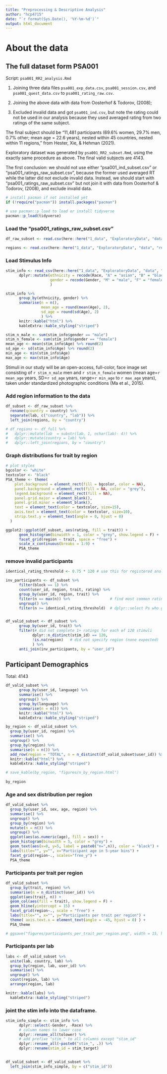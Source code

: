 ```yaml
---
title: "Preprocessing & Descriptive Analysis"
author: "hcp4715"
date: "`r format(Sys.Date(), '%Y-%m-%d')`"
output: html_document
---
```


# About the data

## The full dataset form PSA001

Script: `psa001_RR2_analysis.Rmd`

1.  Joining three data files `psa001_exp_data.csv`, `psa001_session.csv`, and `psa001_quest_data.csv` to `psa001_rating_raw.csv`.

2.  Joining the above data with data from Oosterhof & Todorov, (2008);

3.  Excluded invalid data and got `psa001_ind.csv`, but note the rating could not be used in our analysis because they used averaged rating from two ratings of the same subject.

The final subject should be "11,481 participants (69.6% women, 29.7% men, 0.7% other; mean age = 22.6 years), nested within 45 countries, nested within 11 regions," from Hester, Xie, & Hehman (2021).

Exploratory dataset was generated by `psa001_RR2_subset.Rmd`, using the exactly same procedure as above. The final valid subjects are 4143.

The first conclusion: we should not use either "psa001_ind_subset.csv" or "psa001_ratings_raw_subset.csv", because the former used averaged RT while the latter did not exclude invalid data. Instead, we should start with "psa001_ratings_raw_subset.csv" but not join it with data from Oosterhof & Todorov, (2008), and exclude invalid data.

```r
# install pacman if not installed yet
if (!require("pacman")) install.packages("pacman")

# use pacman::p_load to load or install tidyverse
pacman::p_load(tidyverse)
```

### Load the "psa001_ratings_raw_subset.csv"

```r
df_raw_subset <- read.csv(here::here("1_data", "ExploratoryData", "data", "psa001_ratings_raw_subset.csv"))

regions <- read.csv(here::here("1_data", "ExploratoryData", "data", "regions.csv"))
```

### Load Stimulus Info

```r
stim_info <- read_csv(here::here("1_data", "ExploratoryData", "data", "psa001_cfd_faces.csv")) %>%
      dplyr::mutate(ethnicity = recode(Race, "A" = "asian", "B" = "black", "L" = "latinx", "W" = "white"),
                    gender = recode(Gender, "M" = "male", "F" = "female")
                    )

stim_info %>%
      group_by(ethnicity, gender) %>%
      summarise(n = n(),
                mean_age = round(mean(Age), 2),
                sd_age = round(sd(Age), 2)
                ) %>%
      knitr::kable("html") %>%
      kableExtra::kable_styling("striped")

stim_n_male <- sum(stim_info$gender == "male")
stim_n_female <- sum(stim_info$gender == "female")
mean_age <- mean(stim_info$Age) %>% round(2)
sd_age <- sd(stim_info$Age) %>% round(2)
min_age <- min(stim_info$Age)
max_age <- max(stim_info$Age)
```

Stimuli in our study will be an open-access, full-color, face image set consisting of `r stim_n_male` men and `r stim_n_female` women (mean age=`r mean_age` years, SD=`r sd_age` years, range=`r min_age` to `r max_age` years), taken under standardized photographic conditions (Ma et al., 2015).

### Add region information to the data

```r
df_subset <- df_raw_subset %>%
  rename(qcountry = country) %>%
  separate(lab, c("country", "lab")) %>%
  left_join(regions, by = "country") 

# df_regions <- df_full %>% 
#   dplyr::mutate(lab  = substr(lab, 1, nchar(lab)- 4)) %>% 
#   dplyr::mutate(country = lab) %>% 
#   dplyr::left_join(regions, by = "country")
```

### Graph distributions for trait by region

```r
# plot styles
bgcolor <- "white"
textcolor <- "black"
PSA_theme <- theme(
    plot.background = element_rect(fill = bgcolor, color = NA),
    panel.background = element_rect(fill = NA, color = "grey"),
    legend.background = element_rect(fill = NA),
    panel.grid.major = element_blank(),
    panel.grid.minor = element_blank(),
    text = element_text(color = textcolor, size=15),
    axis.text = element_text(color = textcolor, size=10),
    strip.text.y = element_text(angle = 0, hjust = 0)
  )
```

```r
ggplot2::ggplot(df_subset, aes(rating, fill = trait)) +
      geom_histogram(binwidth = 1, color = "grey", show.legend = F) +
      facet_grid(region ~ trait, space = "free") +
      scale_x_continuous(breaks = 1:9) +
      PSA_theme
```

### remove invalid participants

```r
identical_rating_threshold <- 0.75 * 120 # use this for registered analyses

inv_participants <- df_subset %>%
      filter(block == 1) %>%
      count(user_id, region, trait, rating) %>%
      group_by(user_id, region, trait) %>%
      filter(n == max(n)) %>%                  # find most common rating for each P
      ungroup() %>%
      filter(n >= identical_rating_threshold)  # dplyr::select Ps who gave the same rating to >= 75% of stimuli, 219 participants


df_valid_subset <- df_subset %>%
      group_by(user_id, trait) %>%
      filter(# did not complete 1+ ratings for each of 120 stimuli
            dplyr::n_distinct(stim_id) == 120,  
            !is.na(region)   # did not specify region (none expected)
            ) %>%
      anti_join(inv_participants, by = "user_id") 

```

## Participant Demographics

Total: 4143

```r
df_valid_subset %>%
      group_by(user_id, language) %>%
      summarise() %>%
      ungroup() %>%
      group_by(language) %>%
      summarise(n = n()) %>%
      knitr::kable("html") %>%
      kableExtra::kable_styling("striped")
```

```r
by_region <- df_valid_subset %>%
  group_by(user_id, region) %>%
  summarise() %>%
  ungroup() %>%
  group_by(region) %>%
  summarise(n = n()) %>%
  add_row(region = "TOTAL", n = n_distinct(df_valid_subset$user_id)) %>%
  knitr::kable("html") %>%
  kableExtra::kable_styling("striped")

# save_kable(by_region, "figures/n_by_region.html")
           
by_region
```

### Age and sex distribution per region

```r
df_valid_subset %>%
  group_by(user_id, sex, age, region) %>%
  summarise() %>%
  ungroup() %>%
  group_by(region) %>%
  mutate(n = n()) %>%
  ungroup() %>%
  ggplot(aes(as.numeric(age), fill = sex)) +
  geom_histogram(binwidth = 5, color = "grey") +
  geom_text(aes(x=0, y=5, label = paste0("n=",n)), color = "black") +
  labs(title="", y="", x="Participant age in 5-year bins") +
  facet_grid(region~., scales="free_y") +
  PSA_theme
```

### Participants per trait per region

```r
df_valid_subset %>%
  group_by(trait, region) %>%
  summarise(n = n_distinct(user_id)) %>%
  ggplot(aes(trait, n)) +
  geom_col(aes(fill = trait), show.legend = F) +
  geom_hline(yintercept = 15) +
  facet_grid(region~., scale = "free") +
  labs(title="", x="", y="Participants per trait per region") +
  theme( axis.text.x = element_text(angle = -45, hjust = 0) ) + 
  PSA_theme

# ggsave("figures/participants_per_trait_per_region.png", width = 15, height = 8)
```

### Participants per lab

```r
labs <- df_valid_subset %>%
  unite(lab, country, lab) %>%
  group_by(region, lab, user_id) %>%
  summarise() %>%
  ungroup() %>%
  count(region, lab) %>%
  arrange(region, lab)

knitr::kable(labs) %>%
  kableExtra::kable_styling("striped")
```


### joint the stim info into the dataframe.
```r
stim_info_simple <- stim_info %>%
      dplyr::select(-Gender, -Race) %>%
      # column names to lower case
      dplyr::rename_all(tolower) %>%
      # add prefixe "stim_" to all columns except "stim_id"
      dplyr::rename_all(~paste0("stim_", .)) %>%
      dplyr::rename(stim_id = stim_target)
      

df_valid_subset <- df_valid_subset %>%
  left_join(stim_info_simple, by = c("stim_id"))
```